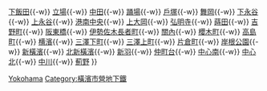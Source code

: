 {{鐵道路線
| 模板名稱 = 橫濱市營地下鐵藍線
| 名稱 = [[File:Yokohama Municipal Subway Logo.svg|17px|橫濱市營地下鐵|link=橫濱市營地下鐵]] <small>[[橫濱市營地下鐵]]</small> [[橫濱市營地下鐵藍線|藍線<!--（1號線、3號線）-->]] [[File:Yokohama Municipal Subway Blue Line symbol.svg|20px|B]]
| 代表色 = #414fa3
| 背景顏色 = #FFFFFF 
| 車站列表 = [[湘南台站|湘南台]]{{-w}} [[下飯田站|下飯田]]{{-w}} [[立場站|立場]]{{-w}} [[中田站 (神奈川縣)|中田]]{{-w}} [[踊場站|踊場]]{{-w}} [[戶塚站|戶塚]]{{-w}} [[舞岡站|舞岡]]{{-w}} [[下永谷站|下永谷]]{{-w}} [[上永谷站|上永谷]]{{-w}} [[港南中央站|港南中央]]{{-w}} [[上大岡站|上大岡]]{{-w}} [[弘明寺站 (橫濱市營地下鐵)|弘明寺]]{{-w}} [[蒔田站|蒔田]]{{-w}} [[吉野町站|吉野町]]{{-w}} [[阪東橋站|阪東橋]]{{-w}} [[伊勢佐木長者町站|伊勢佐木長者町]]{{-w}} [[關內站|關內]]{{-w}} [[櫻木町站|櫻木町]]{{-w}} [[高島町站|高島町]]{{-w}} [[橫濱站|横濱]]{{-w}} [[三澤下町站|三澤下町]]{{-w}} [[三澤上町站|三澤上町]]{{-w}} [[片倉町站|片倉町]]{{-w}} [[岸根公園站|岸根公園]]{{-w}} [[新橫濱站|新橫濱]]{{-w}} [[北新橫濱站|北新橫濱]]{{-w}} [[新羽站|新羽]]{{-w}} [[仲町台站|仲町台]]{{-w}} [[中心南站|中心南]]{{-w}} [[中心北站|中心北]]{{-w}} [[中川站 (神奈川縣)|中川]]{{-w}} [[薊野站 (神奈川縣)|薊野]] 
}}<noinclude>
[[Category:日本地鐵模板|Yokohama]]
[[Category:橫濱市營地下鐵]]
</noinclude>